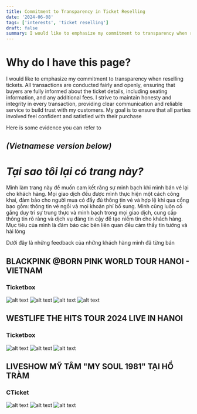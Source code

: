 ```yaml
---
title: Commitment to Transparency in Ticket Reselling
date: '2024-06-08'
tags: ['interests', 'ticket reselling']
draft: false
summary: I would like to emphasize my commitment to transparency when reselling tickets (Mình làm trang này để muốn cam kết rằng sự minh bạch khi mình bán vé lại cho khách hàng)
---
```


# Why do I have this page?

I would like to emphasize my commitment to transparency when reselling tickets. All transactions are conducted fairly and openly, ensuring that buyers are fully informed about the ticket details, including seating information, and any additional fees. I strive to maintain honesty and integrity in every transaction, providing clear communication and reliable service to build trust with my customers. My goal is to ensure that all parties involved feel confident and satisfied with their purchase

Here is some evidence you can refer to

## *(Vietnamese version below)*

# *Tại sao tôi lại có trang này?*

Mình làm trang này để muốn cam kết rằng sự minh bạch khi mình bán vé lại cho khách hàng. Mọi giao dịch đều được mình thực hiện một cách công khai, đảm bảo cho người mua có đầy đủ thông tin vé và hợp lệ khi qua cổng bao gồm: thông tin vé ngồi và mọi khoản phí bổ sung. Mình cũng luôn cố gắng duy trì sự trung thực và minh bạch trong mọi giao dịch, cung cấp thông tin rõ ràng và dịch vụ đáng tin cậy để tạo niềm tin cho khách hàng. Mục tiêu của mình là đảm bảo các bên liên quan đều cảm thấy tin tưởng và hài lòng

Dưới đây là những feedback của những khách hàng mình đã từng bán

## BLACKPINK @BORN PINK WORLD TOUR HANOI - VIETNAM 
### Ticketbox
![alt text](/static/images/blog/tickets.png)
![alt text](/static/images/blog/blackpink-1.png)
![alt text](/static/images/blog/blackpink-2.png)
![alt text](/static/images/blog/blackpink-3.png)

## WESTLIFE THE HITS TOUR 2024 LIVE IN HANOI
### Ticketbox
![alt text](/static/images/blog/westlife-1.png)
![alt text](/static/images/blog/westlife-2.png)
![alt text](/static/images/blog/westlife-3.png)

## LIVESHOW MỸ TÂM "MY SOUL 1981" TẠI HỒ TRÀM
### CTicket
![alt text](/static/images/blog/my-tam-1.png)
![alt text](/static/images/blog/my-tam-2.png)
![alt text](/static/images/blog/my-tam-3.png)

